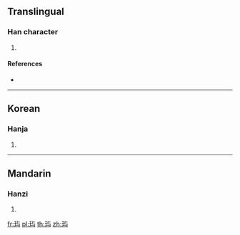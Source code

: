{{also|璵}}
==Translingual==

===Han character===
{{Han char|rn=96|rad=玉|as=03|sn=7|four=|canj=MGYSM}}

# {{defn|Han|sort=玉03}}

====References====
* {{Han ref|kx=0727.251|hdz=21102.051|uh=7399|ud=29593}}

----

==Korean==

===Hanja===
{{ko-hanja|hangeul=여|eumhun=|rv=yeo|mr=yŏ|y=ye}}

# {{defn|lang=ko|sort=玉03}}

----

==Mandarin==

===Hanzi===
{{cmn-hanzi|pin=[[chàng]] ([[chang4]]), [[dàng]] ([[dang4]]), [[yú]] ([[yu2]])|wg=ch'ang<sup>4</sup>, tang<sup>4</sup>, yü<sup>2</sup>}}

# {{defn|lang=cmn|sort=玉03}}

[[fr:玙]]
[[pl:玙]]
[[th:玙]]
[[zh:玙]]
